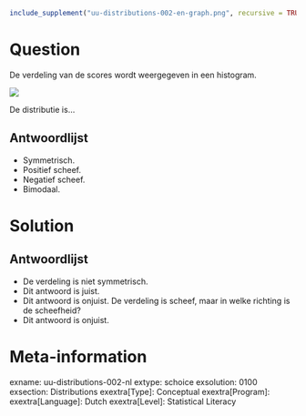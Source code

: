 ```r
include_supplement("uu-distributions-002-en-graph.png", recursive = TRUE)
```

Question
========
  
De verdeling van de scores wordt weergegeven in een histogram. 

![](uu-distributions-002-en-graph.png)

De distributie is...

Antwoordlijst
----------
* Symmetrisch.
* Positief scheef.
* Negatief scheef.
* Bimodaal.

Solution
========
  

Antwoordlijst
----------
* De verdeling is niet symmetrisch.
* Dit antwoord is juist.
* Dit antwoord is onjuist. De verdeling is scheef, maar in welke richting is de scheefheid?
* Dit antwoord is onjuist.

Meta-information
================
exname: uu-distributions-002-nl
extype: schoice
exsolution: 0100
exsection: Distributions
exextra[Type]: Conceptual
exextra[Program]: 
exextra[Language]: Dutch
exextra[Level]: Statistical Literacy
